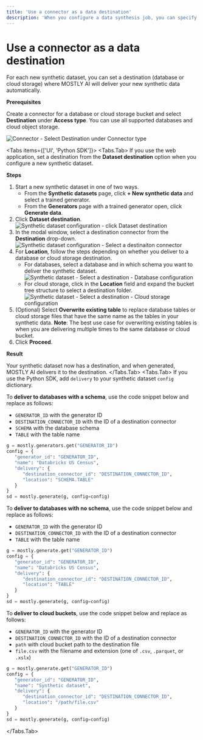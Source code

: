 ```yaml
---
title: 'Use a connector as a data destination'
description: 'When you configure a data synthesis job, you can specify a destination where you want the job to deliver the generated synthetic data.'
---
```



# Use a connector as a data destination

For each new synthetic dataset, you can set a destination (database or cloud storage) where MOSTLY AI will deliver your new synthetic data automatically.

**Prerequisites**

Create a connector for a database or cloud storage bucket and select **Destination** under **Access type**. You can use all supported databases and cloud object storage.

<Image
    src="/docs/docimages/connectors/connector-destination.webp"
    alt="Connector - Select Destination under Connector type"
    width={350}
    height={30} 
/>

<Tabs items={['UI', 'Python SDK']}>
<Tabs.Tab>
If you use the web application, set a destination from the **Dataset destination** option when you configure a new synthetic dataset.

**Steps**

1. Start a new synthetic dataset in one of two ways.
    * From the **Synthetic datasets** page, click **+ New synthetic data** and select a trained generator.
    * From the **Generators** page with a trained generator open, click **Generate data**.
3. Click **Dataset destination**.
    <Image
        src="/docs/docimages/connectors/destination/click-dataset-destination.webp"
        alt="Synthetic dataset configuration - click Dataset destination"
        width={800}
        height={30} 
    />
3. In the modal window, select a destination connector from the **Destination** drop-down.
    <Image
        src="/docs/docimages/connectors/destination/select-destination-connector.webp"
        alt="Synthetic dataset configuration - Select a destinaiton connector"
        width={800}
        height={30}
    />
4. For **Location**, follow the steps depending on whether you deliver to a database or cloud storage destination.
    * For databases, select a database and in which schema you want to deliver the synthetic dataset.
        <Image
            src="/docs/docimages/connectors/destination/destination-database-select-location.webp"
            alt="Synthetic dataset - Select a destination - Database configuration"
            width={800}
            height={30}
        />
    * For cloud storage, click in the **Location** field and expand the bucket tree structure to select a destination folder.
        <Image
            src="/docs/docimages/connectors/destination/destination-cloud-storage-tree-view-select-location.webp"
            alt="Synthetic dataset - Select a destination - Cloud storage configuration"
            width={800}
            height={30}
        />
5. (Optional) Select **Overwrite existing table** to replace database tables or cloud storage files that have the same name as the tables in your synthetic data.
    <CustomCallout>
    **Note**: The best use case for overwriting existing tables is when you are delivering multiple times to the same database or cloud bucket.
    </CustomCallout>
6. Click **Proceed**.

**Result**

Your synthetic dataset now has a destination, and when generated, MOSTLY AI delivers it to the destination.
</Tabs.Tab>
<Tabs.Tab>
If you use the Python SDK, add `delivery` to your synthetic dataset `config` dictionary.

To **deliver to databases with a schema**, use the code snippet below and replace as follows:
* `GENERATOR_ID` with the generator ID
* `DESTINATION_CONNECTOR_ID` with the ID of a destination connector
* `SCHEMA` with the database schema
* `TABLE` with the table name

```python copy filename="python" {7}
g = mostly.generators.get("GENERATOR_ID")
config = {
   "generator_id": "GENERATOR_ID",
   "name": "Databricks US Census",
   "delivery": {
      "destination_connector_id": "DESTINATION_CONNECTOR_ID",
      "location": "SCHEMA.TABLE"
   }
}
sd = mostly.generate(g, config=config)
```

To **deliver to databases with no schema**, use the code snippet below and replace as follows:

* `GENERATOR_ID` with the generator ID
* `DESTINATION_CONNECTOR_ID` with the ID of a destination connector
* `TABLE` with the table name

```python copy filename="python" {7}
g = mostly.generate.get("GENERATOR_ID")
config = {
   "generator_id": "GENERATOR_ID",
   "name": "Databricks US Census",
   "delivery": {
      "destination_connector_id": "DESTINATION_CONNECTOR_ID",
      "location": "TABLE"
   }
}
sd = mostly.generate(g, config=config)
```

To **deliver to cloud buckets**, use the code snippet below and replace as follows:

* `GENERATOR_ID` with the generator ID
* `DESTINATION_CONNECTOR_ID` with the ID of a destination connector
* `path` with cloud bucket path to the destination file
* `file.csv` with the filename and extension (one of `.csv`, `.parquet`, or `.xslx`)

```python copy filename="python" {7}
g = mostly.generate.get("GENERATOR_ID")
config = {
   "generator_id": "GENERATOR_ID",
   "name": "Synthetic dataset",
   "delivery": {
      "destination_connector_id": "DESTINATION_CONNECTOR_ID",
      "location": "/path/file.csv"
   }
}
sd = mostly.generate(g, config=config)
```
</Tabs.Tab>
</Tabs>